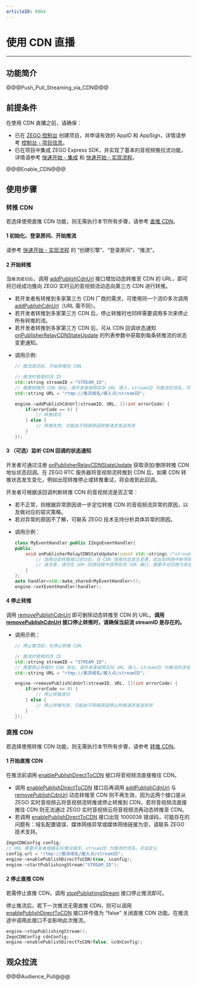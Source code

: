 ```yaml
---
articleID: 6864
---
```

# 使用 CDN 直播

---

## 功能简介
	 
@@@Push_Pull_Streaming_via_CDN@@@

## 前提条件

在使用 CDN 直播之前，请确保：

- 已在 [ZEGO 控制台](https://console.zego.im) 创建项目，并申请有效的 AppID 和 AppSign，详情请参考 [控制台 - 项目信息](https://doc-zh.zego.im/article/12107)。
- 已在项目中集成 ZEGO Express SDK，并实现了基本的音视频推拉流功能，详情请参考 [快速开始 - 集成](!Integration/SDK_Integration) 和 [快速开始 - 实现流程](!Integration/Solution_Implementation)。


@@@Enable_CDN@@@


## 使用步骤

### 转推 CDN

<div class = 'mk-hint'>

若选择使用直推 CDN 功能，则无需执行本节所有步骤，请参考 [直推 CDN](!Publisher_Player_Advanced/RelayToCDN#3_2)。

</div>

#### 1 初始化、登录房间、开始推流

请参考 [快速开始 - 实现流程](!Integration/Solution_Implementation#CreateEngine) 的 “创建引擎”、“登录房间”、“推流”。

#### 2 开始转推

当`推流成功后`，调用 [addPublishCdnUrl](https://doc-zh.zego.im/article/api?doc=Express_Video_SDK_API~CPP_linux~class~zego-express-i-zego-express-engine#add-publish-cdn-url) 接口增加动态转推至 CDN 的 URL，即可将已经成功推向 ZEGO 实时云的音视频流动态向第三方 CDN 进行转推。

<div class='mk-hint'>

* 若开发者有转推到多家第三方 CDN 厂商的需求，可使用同一个流ID多次调用 [addPublishCdnUrl](https://doc-zh.zego.im/article/api?doc=Express_Video_SDK_API~CPP_linux~class~zego-express-i-zego-express-engine#add-publish-cdn-url)（URL 需不同）。
* 若开发者转推到多家第三方 CDN 后，停止转推时也同样需要调用多次来停止所有转推的流。
* 若开发者转推到多家第三方 CDN 后，可从 CDN 回调状态通知 [onPublisherRelayCDNStateUpdate](https://doc-zh.zego.im/article/api?doc=Express_Video_SDK_API~CPP_linux~class~zego-express-i-zego-event-handler#on-publisher-relay-cdn-state-update) 的列表参数中获取到每条转推流的状态变更通知。
</div>

- 调用示例:

    ```cpp
    // 推流成功后，开始转推到 CDN 

    // 推流时使用的流 ID
    std::string streamID = "STREAM_ID";
    // 需要转推的 CDN 地址，请开发者按照实际 URL 填入，streamID 为推流的流名，可自定义
    std::string URL = "rtmp://推流域名/接入点/streamID";

    engine->addPublishCdnUrl(streamID, URL, [](int errorCode) {
        if(errorCode == 0) {
            // 转推成功
        } else {
            // 转推失败，可能由于网络原因转推请求发送失败
        }
    });
    ```

#### 3 （可选）监听 CDN 回调的状态通知

开发者可通过注册 [onPublisherRelayCDNStateUpdate](https://doc-zh.zego.im/article/api?doc=Express_Video_SDK_API~cpp_linux~class~IZegoEventHandler#on-publisher-relay-cdn-state-update) 获取添加/删除转推 CDN 地址状态回调。在 ZEGO RTC 服务器将音视频流转推到 CDN 后，如果 CDN 转推状态发生变化，例如出现转推停止或转推重试，将会收到此回调。

<div class='mk-hint'>

开发者可根据该回调判断转推 CDN 的音视频流是否正常：

* 若不正常，则根据异常原因进一步定位转推 CDN 的音视频流异常的原因，以及做对应的容灾策略。
* 若对异常的原因不了解，可联系 ZEGO 技术支持分析具体异常的原因。
 </div>

- 调用示例：

    ```cpp
    class MyEventHandler:public IZegoEventHandler{
    public:
        void onPublisherRelayCDNStateUpdate(const std::string& /*streamID*/, const std::vector<ZegoStreamRelayCDNInfo>& /*streamInfoList*/) {
            // 调用动态转推接口成功后，当 CDN 连接状态发生变更，如出现网络中断导致转推异常等情况，SDK 在重试转推的同时，会通过该回调通知 
            // 请注意，请勿在 SDK 回调线程中调用任何 SDK 接口，需要手动切换为其他线程，否则会产生死锁
        }
    };
    auto handler=std::make_shared<MyEventHandler>();
    engine->setEventHandler(handler);
    ```


#### 4 停止转推

调用 [removePublishCdnUrl](https://doc-zh.zego.im/article/api?doc=Express_Video_SDK_API~CPP_linux~class~zego-express-i-zego-express-engine#remove-publish-cdn-url) 即可删除动态转推至 CDN 的 URL。**调用 [removePublishCdnUrl](https://doc-zh.zego.im/article/api?doc=Express_Video_SDK_API~CPP_linux~class~zego-express-i-zego-express-engine#remove-publish-cdn-url) 接口停止转推时，请确保当前流 streamID 是存在的。**

- 调用示例：

    ```cpp
    // 停止推流前，先停止转推 CDN 

    // 推流时使用的流 ID
    std::string streamID = "STREAM_ID";
    // 需要停止转推的 CDN 地址，请开发者按照实际 URL 填入，streamID 为推流的流名
    std::string URL = "rtmp://推流域名/接入点/streamID";

    engine->removePublishCdnUrl(streamID, URL, [](int errorCode) {
        if(errorCode == 0) {
            // 停止转推成功
        } else {
            // 停止转推失败，可能由于网络原因停止转推请求发送失败
        }
    });
    ```

### 直推 CDN 

<div class = 'mk-hint'>

若选择使用转推 CDN 功能，则无需执行本节所有步骤，请参考 [转推 CDN](!Publisher_Player_Advanced/RelayToCDN#3_1)。
</div>

#### 1 开始直推 CDN

在推流前调用 [enablePublishDirectToCDN](@enablePublishDirectToCDN) 接口将音视频流直接推往 CDN。

<div class = 'mk-warning'>

- 调用 [enablePublishDirectToCDN](@enablePublishDirectToCDN) 接口后再调用 [addPublishCdnUrl](@addPublishCdnUrl) 与 [removePublishCdnUrl](@removePublishCdnUrl) 动态转推至 CDN 则不再生效，因为这两个接口是从 ZEGO 实时音视频云将音视频流转推或停止转推到 CDN，若将音视频流直接推往 CDN 则无法通过 ZEGO 实时音视频云将音视频流再动态转推至 CDN。
- 若调用 [enablePublishDirectToCDN](@enablePublishDirectToCDN) 接口出现 1000038 错误码，可能存在的问题有：域名配置错误、媒体网络异常或媒体网络链接为空，请联系 ZEGO 技术支持。
</div> 

```C++
ZegoCDNConfig config;
// URL 需要开发者根据实际情况填写，streamID 为推流的流名，可自定义
config.url = "rtmp://推流域名/接入点/streamID";
engine->enablePublishDirectToCDN(true, &config);
engine->startPublishingStream("STREAM_ID");
```

#### 2 停止直推 CDN 

若需停止直推 CDN，调用 [stopPublishingStream](@stopPublishingStream) 接口停止推流即可。

停止推流后，若下一次推流无需直推 CDN，则可以调用 [enablePublishDirectToCDN](@enablePublishDirectToCDN) 接口并传值为 “false” 关闭直推 CDN 功能。在推流途中调用此接口不会影响此次推流。

```C++
engine->stopPublishingStream();
ZegoCDNConfig cdnConfig;
engine->enablePublishDirectToCDN(false, &cdnConfig);
```

## 观众拉流

@@@Audience_Pull@@@
